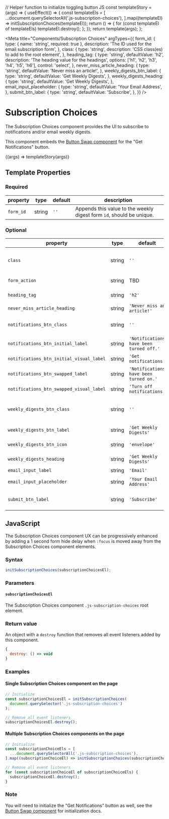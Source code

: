 // Helper function to initialize toggling button JS
const templateStory = (args) => {
  useEffect(() => {
    const templateEls = [
      ...document.querySelectorAll('.js-subscription-choices'),
    ].map((templateEl) => initSubscriptionChoices(templateEl));
    return () => {
      for (const templateEl of templateEls) templateEl.destroy();
    };
  });
  return template(args);
};

<Meta
  title="Components/Subscription Choices"
  argTypes={{
    form_id: {
      type: { name: 'string', required: true },
      description: 'The ID used for the email subscription form',
    },
    class: {
      type: 'string',
      description: 'CSS class(es) to add to the root element',
    },
    heading_tag: {
      type: 'string',
      defaultValue: 'h2',
      description: 'The heading value for the headings',
      options: ['h1', 'h2', 'h3', 'h4', 'h5', 'h6'],
      control: 'select',
    },
    never_miss_article_heading: {
      type: 'string',
      defaultValue: 'Never miss an article!',
    },
    weekly_digests_btn_label: {
      type: 'string',
      defaultValue: 'Get Weekly Digests',
    },
    weekly_digests_heading: {
      type: 'string',
      defaultValue: 'Get Weekly Digests',
    },
    email_input_placeholder: {
      type: 'string',
      defaultValue: 'Your Email Address',
    },
    submit_btn_label: {
      type: 'string',
      defaultValue: 'Subscribe',
    },
  }}
/>

# Subscription Choices

The Subscription Choices component provides the UI to subscribe to notifications and/or email weekly digests.

This component embeds the [Button Swap component](?path=/docs/components-button-swap--default-story) for the "Get Notifications" button.

<Canvas>
  <Story
    inline={false}
    name="Default"
    args={{
      form_id: 'example-demo',
    }}
    parameters={{
      docs: {
        source: {
          code: makeTwigInclude(
            '@cloudfour/components/subscription-choices/subscription-choices.twig',
            {
              form_id: 'example-demo',
            }
          ),
        },
      },
    }}
  >
    {(args) => templateStory(args)}
  </Story>
</Canvas>

## Template Properties

### Required

| property  | type   | default | description                                                          |
| --------- | ------ | ------- | -------------------------------------------------------------------- |
| `form_id` | string | `''`    | Appends this value to the weekly digest form `id`, should be unique. |

### Optional

| property                                 | type   | default                                 | description                                                                                                     |
| ---------------------------------------- | ------ | --------------------------------------- | --------------------------------------------------------------------------------------------------------------- |
| `class`                                  | string | `''`                                    | Appends a CSS class(es) to the root `.c-subscription-choices` element.                                          |
| `form_action`                            | string | TBD                                     | The subscription form `action` value                                                                            |
| `heading_tag`                            | string | `'h2'`                                  | The heading value (`h1`-`h6`)                                                                                   |
| `never_miss_article_heading`             | string | `'Never miss an article!'`              | The default heading                                                                                             |
| `notifications_btn_class`                | string | `''`                                    | Appends a CSS class(es) to the "Get notifications" button                                                       |
| `notifications_btn_initial_label`        | string | `'Notifications have been turned off.'` | See [Button Swap `initial_label`](?path=/docs/components-button-swap--default-story#template-properties)        |
| `notifications_btn_initial_visual_label` | string | `'Get notifications'`                   | See [Button Swap `initial_visual_label`](?path=/docs/components-button-swap--default-story#template-properties) |
| `notifications_btn_swapped_label`        | string | `'Notifications have been turned on.'`  | See [Button Swap `swapped_label`](?path=/docs/components-button-swap--default-story#template-properties)        |
| `notifications_btn_swapped_visual_label` | string | `'Turn off notifications'`              | See [Button Swap `swapped_visual_label`](?path=/docs/components-button-swap--default-story#template-properties) |
| `weekly_digests_btn_class`               | string | `''`                                    | Appends a CSS class(es) to the "Weekly Digests" button                                                          |
| `weekly_digests_btn_label`               | string | `'Get Weekly Digests'`                  | The "Weekly Digests" button label                                                                               |
| `weekly_digests_btn_icon`                | string | `'envelope' `                           | The "Weekly Digests" button [icon](?path=/docs/design-icons--page)                                              |
| `weekly_digests_heading`                 | string | `'Get Weekly Digests'`                  | The subscription form heading                                                                                   |
| `email_input_label`                      | string | `'Email'`                               | The email input label                                                                                           |
| `email_input_placeholder`                | string | `'Your Email Address'`                  | The email input placeholder text                                                                                |
| `submit_btn_label`                       | string | `'Subscribe'`                           | The subscription form submit button label                                                                       |

## JavaScript

The Subscription Choices component UX can be progressively enhanced by adding
a 1 second form hide delay when `:focus` is moved away from the Subscription
Choices component elements.

### Syntax

```js
initSubscriptionChoices(subscriptionChoicesEl);
```

### Parameters

#### `subscriptionChoicesEl`

The Subscription Choices component `.js-subscription-choices` root element.

### Return value

An object with a `destroy` function that removes all event listeners added by this component.

```js
{
  destroy: () => void
}
```

### Examples

#### Single Subscription Choices component on the page

```js
// Initialize
const subscriptionChoicesEl = initSubscriptionChoices(
  document.querySelector('.js-subscription-choices')
);

// Remove all event listeners
subscriptionChoicesEl.destroy();
```

#### Multiple Subscription Choices components on the page

```js
// Initialize
const subscriptionChoiceEls = [
  ...document.querySelectorAll('.js-subscription-choices'),
].map((subscriptionChoiceEl) => initSubscriptionChoices(subscriptionChoiceEl));

// Remove all event listeners
for (const subscriptionChoiceEl of subscriptionChoiceEls) {
  subscriptionChoiceEl.destroy();
}
```

### Note

You will need to initialize the "Get Notifications" button as well, see the
[Button Swap component](?path=/docs/components-button-swap--default-story#javascript)
for initialization docs.
